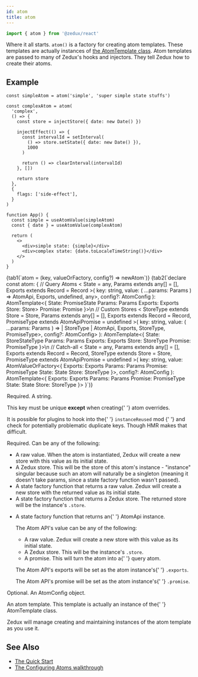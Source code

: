 ```yaml
---
id: atom
title: atom
---
```



```ts
import { atom } from '@zedux/react'
```

Where it all starts. `atom()` is a factory for creating atom templates. These templates are actually instances of [the AtomTemplate class](../classes/AtomTemplate). Atom templates are passed to many of Zedux's hooks and injectors. They tell Zedux how to create their atoms.

## Example

```tsx live ecosystemId=atom/example resultVar=App
const simpleAtom = atom('simple', 'super simple state stuffs')

const complexAtom = atom(
  'complex',
  () => {
    const store = injectStore({ date: new Date() })

    injectEffect(() => {
      const intervalId = setInterval(
        () => store.setState({ date: new Date() }),
        1000
      )

      return () => clearInterval(intervalId)
    }, [])

    return store
  },
  {
    flags: ['side-effect'],
  }
)

function App() {
  const simple = useAtomValue(simpleAtom)
  const { date } = useAtomValue(complexAtom)

  return (
    <>
      <div>simple state: {simple}</div>
      <div>complex state: {date.toLocaleTimeString()}</div>
    </>
  )
}
```

<Tabs>
  {tab1(`atom = (key, valueOrFactory, config?) => newAtom`)}
  {tab2(`declare const atom: {
  // Query Atoms
  <
    State = any,
    Params extends any[] = [],
    Exports extends Record<string, any> = Record<string, never>
  >(
    key: string,
    value: (
      ...params: Params
    ) => AtomApi<Promise<State>, Exports, undefined, any>,
    config?: AtomConfig<State>
  ): AtomTemplate<{
    State: PromiseState<State>
    Params: Params
    Exports: Exports
    Store: Store<PromiseState<State>>
    Promise: Promise<State>
  }>\n
  // Custom Stores
  <
    StoreType extends Store<any> = Store<any>,
    Params extends any[] = [],
    Exports extends Record<string, any> = Record<string, never>,
    PromiseType extends AtomApiPromise = undefined
  >(
    key: string,
    value: (
      ...params: Params
    ) =>
      | StoreType
      | AtomApi<StoreStateType<Store>, Exports, StoreType, PromiseType>,
    config?: AtomConfig<StoreStateType<StoreType>>
  ): AtomTemplate<{
    State: StoreStateType<StoreType>
    Params: Params
    Exports: Exports
    Store: StoreType
    Promise: PromiseType
  }>\n
  // Catch-all
  <
    State = any,
    Params extends any[] = [],
    Exports extends Record<string, any> = Record<string, never>,
    StoreType extends Store<State> = Store<State>,
    PromiseType extends AtomApiPromise = undefined
  >(
    key: string,
    value: AtomValueOrFactory<{
      Exports: Exports
      Params: Params
      Promise: PromiseType
      State: State
      Store: StoreType
    }>,
    config?: AtomConfig<State>
  ): AtomTemplate<{
    Exports: Exports
    Params: Params
    Promise: PromiseType
    State: State
    Store: StoreType
  }>
}`)}
</Tabs>

<Legend>
  <Item name="key">
    <p>Required. A string.</p>
    <p>
      This key must be unique <b>except</b> when creating{' '}
      <Link to="../../walkthrough/overrides">atom overrides</Link>.
    </p>
    <div>
      <AtomKeyDesc />
    </div>
    <p>
      It is possible for plugins to hook into the{' '}
      <Link to="../classes/ZeduxPlugin#instancereused">
        <code>instanceReused</code> mod
      </Link>{' '}
      and check for potentially problematic duplicate keys. Though HMR makes
      that difficult.
    </p>
  </Item>
  <Item name="valueOrFactory">
    <p>Required. Can be any of the following:</p>
    <ul className="spaced">
      <li>
        A raw value. When the atom is instantiated, Zedux will create a new
        store with this value as its initial state.
      </li>
      <li>
        A <Link to="../classes/Store">Zedux store</Link>. This will be the store
        of this atom's instance - "instance" singular because such an atom will
        naturally be a singleton (meaning it doesn't take params, since a state
        factory function wasn't passed).
      </li>
      <li>
        A state factory function that returns a raw value. Zedux will create a
        new store with the returned value as its initial state.
      </li>
      <li>
        A state factory function that returns a Zedux store. The returned store
        will be the instance's <code>.store</code>.
      </li>
      <li>
        <p>
          A state factory function that returns an{' '}
          <Link to="../classes/AtomApi">AtomApi</Link> instance.
        </p>
        <p>The Atom API's value can be any of the following:</p>
        <div>
          <ul>
            <li>
              A raw value. Zedux will create a new store with this value as its
              initial state.
            </li>
            <li>
              A Zedux store. This will be the instance's <code>.store</code>.
            </li>
            <li>
              A promise. This will turn the atom into a{' '}
              <Link to="../../walkthrough/query-atoms">query atom</Link>.
            </li>
          </ul>
        </div>
        <p>
          The Atom API's exports will be set as the atom instance's{' '}
          <code>.exports</code>.
        </p>
        <p>
          The Atom API's promise will be set as the atom instance's{' '}
          <code>.promise</code>.
        </p>
      </li>
    </ul>
  </Item>
  <Item name="config">
    <p>
      Optional. An <Link to="../types/AtomConfig">AtomConfig</Link> object.
    </p>
  </Item>
  <Item name="Returns">
    <p>
      An atom template. This template is actually an instance of the{' '}
      <Link to="../classes/AtomTemplate">AtomTemplate</Link> class.
    </p>
    <p>
      Zedux will manage creating and maintaining instances of the atom template
      as you use it.
    </p>
  </Item>
</Legend>

## See Also

- [The Quick Start](../../walkthrough/quick-start)
- [The Configuring Atoms walkthrough](../../walkthrough/configuring-atoms)
